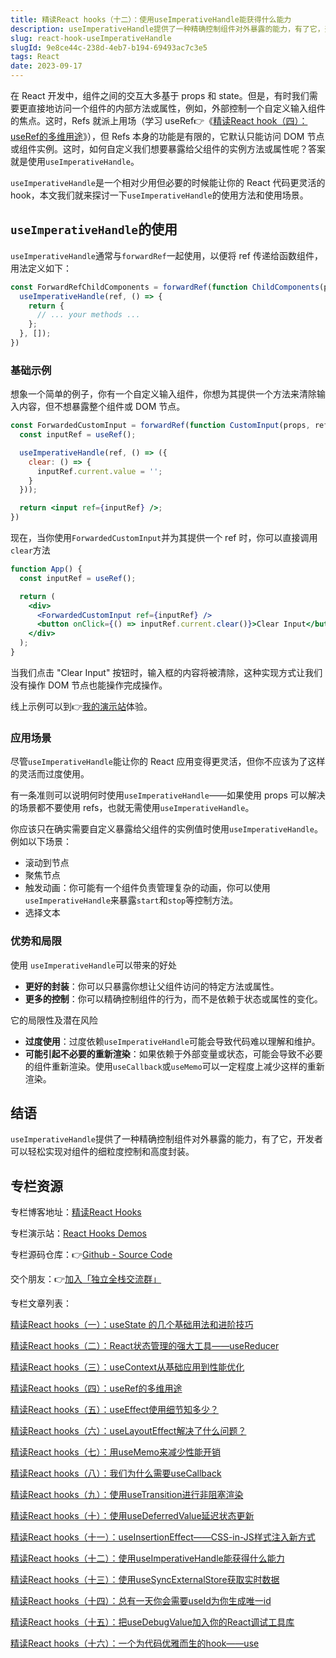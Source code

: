 ```yaml
---
title: 精读React hooks（十二）：使用useImperativeHandle能获得什么能力
description: useImperativeHandle提供了一种精确控制组件对外暴露的能力，有了它，开发者可以轻松实现对组件的细粒度控制和高度封装。
slug: react-hook-useImperativeHandle
slugId: 9e8ce44c-238d-4eb7-b194-69493ac7c3e5
tags: React
date: 2023-09-17
---
```


在 React 开发中，组件之间的交互大多基于 props 和 state。但是，有时我们需要更直接地访问一个组件的内部方法或属性，例如，外部控制一个自定义输入组件的焦点。这时，Refs 就派上用场（学习 useRef👉《[精读React hook（四）：useRef的多维用途](/article/useRef)》），但 Refs 本身的功能是有限的，它默认只能访问 DOM 节点或组件实例。这时，如何自定义我们想要暴露给父组件的实例方法或属性呢？答案就是使用`useImperativeHandle`。

`useImperativeHandle`是一个相对少用但必要的时候能让你的 React 代码更灵活的 hook，本文我们就来探讨一下`useImperativeHandle`的使用方法和使用场景。

## `useImperativeHandle`的使用

`useImperativeHandle`通常与`forwardRef`一起使用，以便将 ref 传递给函数组件，用法定义如下：

```jsx
const ForwardRefChildComponents = forwardRef(function ChildComponents(props, ref) {
  useImperativeHandle(ref, () => {
    return {
      // ... your methods ...
    };
  }, []);
})
```

### 基础示例

想象一个简单的例子，你有一个自定义输入组件，你想为其提供一个方法来清除输入内容，但不想暴露整个组件或 DOM 节点。

```jsx
const ForwardedCustomInput = forwardRef(function CustomInput(props, ref) {
  const inputRef = useRef();

  useImperativeHandle(ref, () => ({
    clear: () => {
      inputRef.current.value = '';
    }
  }));

  return <input ref={inputRef} />;
})
```

现在，当你使用`ForwardedCustomInput`并为其提供一个 ref 时，你可以直接调用`clear`方法

```jsx
function App() {
  const inputRef = useRef();

  return (
    <div>
      <ForwardedCustomInput ref={inputRef} />
      <button onClick={() => inputRef.current.clear()}>Clear Input</button>
    </div>
  );
}
```

当我们点击 "Clear Input" 按钮时，输入框的内容将被清除，这种实现方式让我们没有操作 DOM 节点也能操作完成操作。

线上示例可以到👉[我的演示站](https://nextjs.weijunext.com/hooks/useImperativeHandle)体验。

### 应用场景

尽管`useImperativeHandle`能让你的 React 应用变得更灵活，但你不应该为了这样的灵活而过度使用。

有一条准则可以说明何时使用`useImperativeHandle`——如果使用 props 可以解决的场景都不要使用 refs，也就无需使用`useImperativeHandle`。

你应该只在确实需要自定义暴露给父组件的实例值时使用`useImperativeHandle`。例如以下场景：

- 滚动到节点
- 聚焦节点
- 触发动画：你可能有一个组件负责管理复杂的动画，你可以使用`useImperativeHandle`来暴露`start`和`stop`等控制方法。
- 选择文本

### 优势和局限

使用 `useImperativeHandle`可以带来的好处

- **更好的封装**：你可以只暴露你想让父组件访问的特定方法或属性。
- **更多的控制**：你可以精确控制组件的行为，而不是依赖于状态或属性的变化。

它的局限性及潜在风险

- **过度使用**：过度依赖`useImperativeHandle`可能会导致代码难以理解和维护。
- **可能引起不必要的重新渲染**：如果依赖于外部变量或状态，可能会导致不必要的组件重新渲染。使用`useCallback`或`useMemo`可以一定程度上减少这样的重新渲染。

## 结语

`useImperativeHandle`提供了一种精确控制组件对外暴露的能力，有了它，开发者可以轻松实现对组件的细粒度控制和高度封装。


## 专栏资源

专栏博客地址：[精读React Hooks](/tag/React)

专栏演示站：[React Hooks Demos](https://nextjs.weijunext.com/hooks)

专栏源码仓库：👉[Github - Source Code](https://github.com/weijunext/nextjs-learn-demos)

交个朋友：👉[加入「独立全栈交流群」](/make-a-friend)

专栏文章列表：

[精读React hooks（一）：useState 的几个基础用法和进阶技巧](/article/react-hook-useState)

[精读React hooks（二）：React状态管理的强大工具——useReducer](/article/react-hook-useReducer)

[精读React hooks（三）：useContext从基础应用到性能优化](/article/react-hook-useContext)

[精读React hooks（四）：useRef的多维用途](/article/react-hook-useRef)

[精读React hooks（五）：useEffect使用细节知多少？](/article/react-hook-useEffect)

[精读React hooks（六）：useLayoutEffect解决了什么问题？](/article/react-hook-useLayoutEffect)

[精读React hooks（七）：用useMemo来减少性能开销](/article/react-hook-useMemo)

[精读React hooks（八）：我们为什么需要useCallback](/article/react-hook-useCallback)

[精读React hooks（九）：使用useTransition进行非阻塞渲染](/article/react-hook-useTransition)

[精读React hooks（十）：使用useDeferredValue延迟状态更新](/article/react-hook-useDeferredValue)

[精读React hooks（十一）：useInsertionEffect——CSS-in-JS样式注入新方式](/article/react-hook-useInsertionEffect)

[精读React hooks（十二）：使用useImperativeHandle能获得什么能力](/article/react-hook-useImperativeHandle)

[精读React hooks（十三）：使用useSyncExternalStore获取实时数据](/article/react-hook-useSyncExternalStore)

[精读React hooks（十四）：总有一天你会需要useId为你生成唯一id](/article/react-hook-useId)

[精读React hooks（十五）：把useDebugValue加入你的React调试工具库](/article/react-hook-useDebugValue)

[精读React hooks（十六）：一个为代码优雅而生的hook——use](/article/react-hook-use)